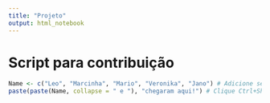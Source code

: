 ```yaml
---
title: "Projeto"
output: html_notebook
---
```


# Script para contribuição

```r
Name <- c("Leo", "Marcinha", "Mario", "Veronika", "Jano") # Adicione seu nome aqui
paste(paste(Name, collapse = " e "), "chegaram aqui!") # Clique Ctrl+Shift+Enter para rodar o chunk
```